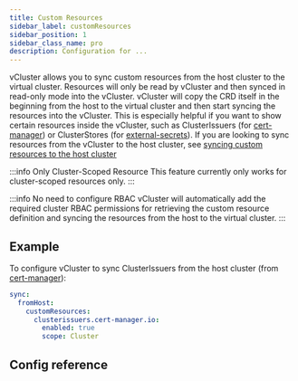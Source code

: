 ```yaml
---
title: Custom Resources
sidebar_label: customResources
sidebar_position: 1
sidebar_class_name: pro
description: Configuration for ...
---
```



<ProAdmonition/>

vCluster allows you to sync custom resources from the host cluster to the virtual cluster. Resources will only be read by vCluster and then synced in read-only mode into the vCluster. vCluster will copy the CRD itself in the beginning from the host to the virtual cluster and then start syncing the resources into the vCluster. This is especially helpful if you want to show certain resources inside the vCluster, such as ClusterIssuers (for [cert-manager](https://cert-manager.io/)) or ClusterStores (for [external-secrets](https://external-secrets.io/latest/)).
If you are looking to sync resources from the vCluster to the host cluster, see [syncing custom resources to the host cluster](/vcluster/configure/vcluster-yaml/sync/to-host/advanced/custom-resources)

:::info Only Cluster-Scoped Resource
This feature currently only works for cluster-scoped resources only.
:::

:::info No need to configure RBAC
vCluster will automatically add the required cluster RBAC permissions for retrieving the custom resource definition and syncing the resources from the host to the virtual cluster.
:::

## Example

To configure vCluster to sync ClusterIssuers from the host cluster (from [cert-manager](https://cert-manager.io/)):
```yaml
sync:
  fromHost:
    customResources:
      clusterissuers.cert-manager.io:
        enabled: true
        scope: Cluster
```

## Config reference

<CustomResourceDefinitions/>

